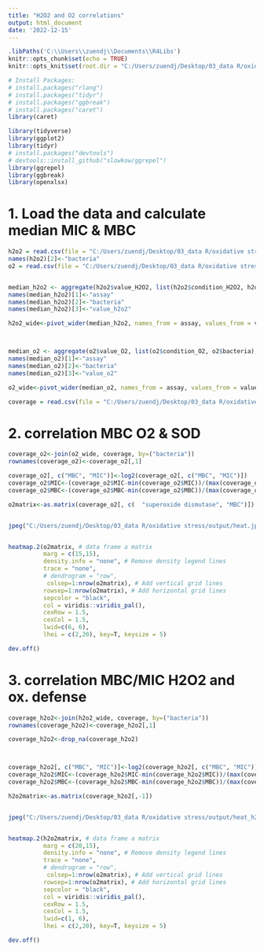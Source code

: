 ```yaml
---
title: "H2O2 and O2 correlations"
output: html_document
date: '2022-12-15'
---
```



```r
.libPaths('C:\\Users\\zuendj\\Documents\\R4Libs')
knitr::opts_chunk$set(echo = TRUE)
knitr::opts_knit$set(root.dir = "C:/Users/zuendj/Desktop/03_data R/oxidative stress", cho = TRUE, warning = FALSE, message = FALSE)

# Install Packages:
# install.packages("rlang")
# install.packages("tidyr")
# install.packages("ggbreak")
# install.packages("caret")
library(caret)

library(tidyverse)
library(ggplot2)
library(tidyr)
# install.packages("devtools")
# devtools::install_github("slowkow/ggrepel")
library(ggrepel)
library(ggbreak)
library(openxlsx)
```

# 1. Load the data and calculate median MIC & MBC
```r
h2o2 = read.csv(file = "C:/Users/zuendj/Desktop/03_data R/oxidative stress/MIC_MBC_H2O2.csv", sep=",", header=T, check.names =F)
names(h2o2)[2]<-"bacteria"
o2 = read.csv(file = "C:/Users/zuendj/Desktop/03_data R/oxidative stress/MIC_MBC_O2.csv", sep=",", header=T, check.names =F)


median_h2o2 <- aggregate(h2o2$value_H2O2, list(h2o2$condition_H2O2, h2o2$bacteria), FUN=median)
names(median_h2o2)[1]<-"assay"
names(median_h2o2)[2]<-"bacteria"
names(median_h2o2)[3]<-"value_h2o2"

h2o2_wide<-pivot_wider(median_h2o2, names_from = assay, values_from = value_h2o2, values_fill = NA)



median_o2 <- aggregate(o2$value_O2, list(o2$condition_O2, o2$bacteria), FUN=median)
names(median_o2)[1]<-"assay"
names(median_o2)[2]<-"bacteria"
names(median_o2)[3]<-"value_o2"

o2_wide<-pivot_wider(median_o2, names_from = assay, values_from = value_o2, values_fill = NA)
```

```r
coverage = read.csv(file = "C:/Users/zuendj/Desktop/03_data R/oxidative stress/input/final_coverage.csv", sep=";", header=T, check.names =F)
```


# 2. correlation MBC O2 & SOD
```r
coverage_o2<-join(o2_wide, coverage, by=("bacteria"))
rownames(coverage_o2)<-coverage_o2[,1]

coverage_o2[, c("MBC", "MIC")]<-log2(coverage_o2[, c("MBC", "MIC")])
coverage_o2$MIC<-(coverage_o2$MIC-min(coverage_o2$MIC))/(max(coverage_o2$MIC)-min(coverage_o2$MIC))
coverage_o2$MBC<-(coverage_o2$MBC-min(coverage_o2$MBC))/(max(coverage_o2$MBC)-min(coverage_o2$MBC))

```

```r
o2matrix<-as.matrix(coverage_o2[, c(  "superoxide dismutase", "MBC")])


jpeg("C:/Users/zuendj/Desktop/03_data R/oxidative stress/output/heat.jpeg", width=500, height=1000)


heatmap.2(o2matrix, # data frame a matrix
          marg = c(15,15),
          density.info = "none", # Remove density legend lines
          trace = "none",
          # dendrogram = "row", 
           colsep=1:nrow(o2matrix), # Add vertical grid lines
          rowsep=1:nrow(o2matrix), # Add horizontal grid lines
          sepcolor = "black",
          col = viridis::viridis_pal(),
          cexRow = 1.5,
          cexCol = 1.5,
          lwid=c(6, 6),
          lhei = c(2,20), key=T, keysize = 5)

dev.off()


```

# 3. correlation MBC/MIC H2O2 and ox. defense


```r
coverage_h2o2<-join(h2o2_wide, coverage, by=("bacteria"))
rownames(coverage_h2o2)<-coverage_h2o2[,1]

coverage_h2o2<-drop_na(coverage_h2o2)



coverage_h2o2[, c("MBC", "MIC")]<-log2(coverage_h2o2[, c("MBC", "MIC")])
coverage_h2o2$MIC<-(coverage_h2o2$MIC-min(coverage_h2o2$MIC))/(max(coverage_h2o2$MIC)-min(coverage_h2o2$MIC))
coverage_h2o2$MBC<-(coverage_h2o2$MBC-min(coverage_h2o2$MBC))/(max(coverage_h2o2$MBC)-min(coverage_h2o2$MBC))

```

```r
h2o2matrix<-as.matrix(coverage_h2o2[,-1])


jpeg("C:/Users/zuendj/Desktop/03_data R/oxidative stress/output/heat_h2o2.jpeg", width=500, height=1000)


heatmap.2(h2o2matrix, # data frame a matrix
          marg = c(20,15),
          density.info = "none", # Remove density legend lines
          trace = "none",
          # dendrogram = "row", 
           colsep=1:nrow(o2matrix), # Add vertical grid lines
          rowsep=1:nrow(o2matrix), # Add horizontal grid lines
          sepcolor = "black",
          col = viridis::viridis_pal(),
          cexRow = 1.5,
          cexCol = 1.5,
          lwid=c(1, 6),
          lhei = c(2,20), key=T, keysize = 5)

dev.off()


```





